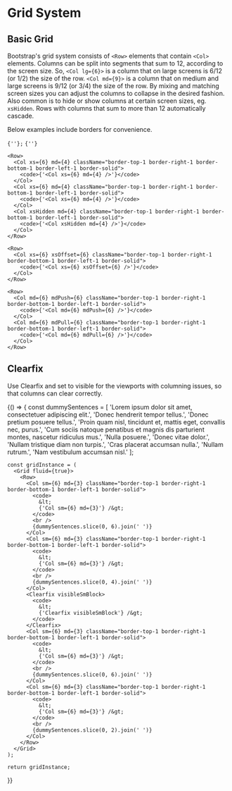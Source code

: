 
# Grid System

## Basic Grid

Bootstrap's grid system consists of `<Row>` elements that contain `<Col>` elements. Columns can be split into segments that sum to 12, according to the screen size. So, `<Col lg={6}>` is a column that on large screens is 6/12 (or 1/2) the size of the row. `<Col md={9}>` is a column that on medium and large screens is 9/12 (or 3/4) the size of the row. By mixing and matching screen sizes you can adjust the columns to collapse in the desired fashion. Also common is to hide or show columns at certain screen sizes, eg. `xsHidden`. Rows with columns that sum to more than 12 automatically cascade.

Below examples include borders for convenience.

<Playground>
  <Grid fluid={true}>
    <Row>
      <Col xs={12} md={8} className="border-top-1 border-right-1 border-bottom-1 border-left-1 border-solid">
        <code>{'<Col xs={12} md={8} />'};</code>
      </Col>
      <Col xs={6} md={4} className="border-top-1 border-right-1 border-bottom-1 border-left-1 border-solid">
        <code>{'<Col xs={6} md={4} />'}</code>
      </Col>
    </Row>

    <Row>
      <Col xs={6} md={4} className="border-top-1 border-right-1 border-bottom-1 border-left-1 border-solid">
        <code>{'<Col xs={6} md={4} />'}</code>
      </Col>
      <Col xs={6} md={4} className="border-top-1 border-right-1 border-bottom-1 border-left-1 border-solid">
        <code>{'<Col xs={6} md={4} />'}</code>
      </Col>
      <Col xsHidden md={4} className="border-top-1 border-right-1 border-bottom-1 border-left-1 border-solid">
        <code>{'<Col xsHidden md={4} />'}</code>
      </Col>
    </Row>

    <Row>
      <Col xs={6} xsOffset={6} className="border-top-1 border-right-1 border-bottom-1 border-left-1 border-solid">
        <code>{'<Col xs={6} xsOffset={6} />'}</code>
      </Col>
    </Row>

    <Row>
      <Col md={6} mdPush={6} className="border-top-1 border-right-1 border-bottom-1 border-left-1 border-solid">
        <code>{'<Col md={6} mdPush={6} />'}</code>
      </Col>
      <Col md={6} mdPull={6} className="border-top-1 border-right-1 border-bottom-1 border-left-1 border-solid">
        <code>{'<Col md={6} mdPull={6} />'}</code>
      </Col>
    </Row>
  </Grid>
</Playground>

## Clearfix

Use Clearfix and set to visible for the viewports with columning issues, so that columns can clear correctly.

<Playground>
  {() => {
    const dummySentences = [
      'Lorem ipsum dolor sit amet, consectetuer adipiscing elit.',
      'Donec hendrerit tempor tellus.',
      'Donec pretium posuere tellus.',
      'Proin quam nisl, tincidunt et, mattis eget, convallis nec, purus.',
      'Cum sociis natoque penatibus et magnis dis parturient montes, nascetur ridiculus mus.',
      'Nulla posuere.',
      'Donec vitae dolor.',
      'Nullam tristique diam non turpis.',
      'Cras placerat accumsan nulla.',
      'Nullam rutrum.',
      'Nam vestibulum accumsan nisl.'
    ];

    const gridInstance = (
      <Grid fluid={true}>
        <Row>
          <Col sm={6} md={3} className="border-top-1 border-right-1 border-bottom-1 border-left-1 border-solid">
            <code>
              &lt;
              {'Col sm={6} md={3}'} /&gt;
            </code>
            <br />
            {dummySentences.slice(0, 6).join(' ')}
          </Col>
          <Col sm={6} md={3} className="border-top-1 border-right-1 border-bottom-1 border-left-1 border-solid">
            <code>
              &lt;
              {'Col sm={6} md={3}'} /&gt;
            </code>
            <br />
            {dummySentences.slice(0, 4).join(' ')}
          </Col>
          <Clearfix visibleSmBlock>
            <code>
              &lt;
              {'Clearfix visibleSmBlock'} /&gt;
            </code>
          </Clearfix>
          <Col sm={6} md={3} className="border-top-1 border-right-1 border-bottom-1 border-left-1 border-solid">
            <code>
              &lt;
              {'Col sm={6} md={3}'} /&gt;
            </code>
            <br />
            {dummySentences.slice(0, 6).join(' ')}
          </Col>
          <Col sm={6} md={3} className="border-top-1 border-right-1 border-bottom-1 border-left-1 border-solid">
            <code>
              &lt;
              {'Col sm={6} md={3}'} /&gt;
            </code>
            <br />
            {dummySentences.slice(0, 2).join(' ')}
          </Col>
        </Row>
      </Grid>
    );

    return gridInstance;
  }}
</Playground>